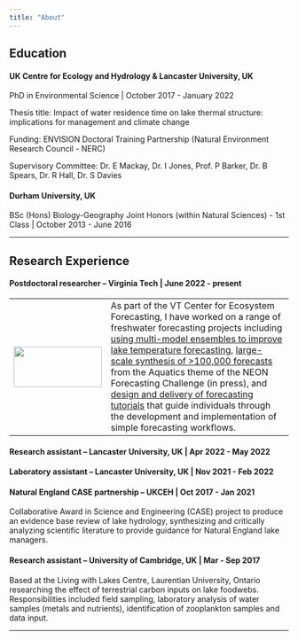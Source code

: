 ```yaml
---
title: "About"
---
```


## Education

#### **UK Centre for Ecology and Hydrology & Lancaster University, UK**

PhD in Environmental Science \| October 2017 - January 2022

Thesis title: Impact of water residence time on lake thermal structure: implications for management and climate change

Funding: ENVISION Doctoral Training Partnership (Natural Environment Research Council - NERC)

Supervisory Committee: Dr. E Mackay, Dr. I Jones, Prof. P Barker, Dr. B Spears, Dr. R Hall, Dr. S Davies

#### **Durham University, UK**

BSc (Hons) Biology-Geography Joint Honors (within Natural Sciences) - 1st Class \| October 2013 - June 2016

------------------------------------------------------------------------

## Research Experience

#### Postdoctoral researcher -- Virginia Tech \| June 2022 - present

|  |  |
|:------------------:|----------------------------------------------------|
| ![](images/VTCEF.jpg){fig-align="left" width="159" height="73"} | As part of the VT Center for Ecosystem Forecasting, I have worked on a range of freshwater forecasting projects including [using multi-model ensembles to improve lake temperature forecasting](https://doi.org/10.1029/2023WR035901), [large-scale synthesis of \>100,000 forecasts](http://dx.doi.org/10.22541/essoar.171458144.44104603/v2) from the Aquatics theme of the NEON Forecasting Challenge (in press), and [design and delivery of forecasting tutorials](publications.html#tutorials) that guide individuals through the development and implementation of simple forecasting workflows. |

#### Research assistant -- Lancaster University, UK \| Apr 2022 - May 2022

#### Laboratory assistant – Lancaster University, UK \| Nov 2021 - Feb 2022

#### Natural England CASE partnership -- UKCEH \| Oct 2017 - Jan 2021

Collaborative Award in Science and Engineering (CASE) project to produce an evidence base review of lake hydrology, synthesizing and critically analyzing scientific literature to provide guidance for Natural England lake managers.

#### Research assistant – University of Cambridge, UK \| Mar - Sep 2017

Based at the Living with Lakes Centre, Laurentian University, Ontario researching the effect of terrestrial carbon inputs on lake foodwebs. Responsibilities included field sampling, laboratory analysis of water samples (metals and nutrients), identification of zooplankton samples and data input.

------------------------------------------------------------------------
